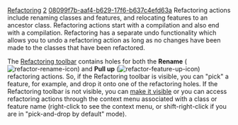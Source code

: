 [[Property:title|Refactoring]]
[[Property:weight|2]]
[[Property:uuid|08099f7b-aaf4-b629-17f6-b637c4efd63a]]
Refactoring actions include renaming classes and features, and relocating features to an ancestor class. Refactoring actions start with a compilation and also end with a compilation. Refactoring has a separate undo functionality which allows you to undo a refactoring action as long as no changes have been made to the classes that have been refactored. 

The [[Main toolbars|Refactoring toolbar]] contains holes for both the '''Rename''' ([[Image:refactor-rename-icon]]) and '''Pull up''' ([[Image:refactor-feature-up-icon]]) refactoring actions. So, if the Refactoring toolbar is visible, you can "pick" a feature, for example, and drop it onto one of the refactoring holes. If the Refactoring toolbar is not visible, you can [[Main toolbars|make it visible]] or you can access refactoring actions through the context menu associated with a class or feature name (right-click to see the context menu, or shift-right-click if you are in "pick-and-drop by default" mode). 




